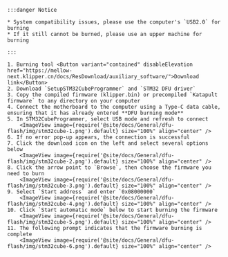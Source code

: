 





    :::danger Notice

    * System compatibility issues, please use the computer's `USB2.0` for burning
    * If it still cannot be burned, please use an upper machine for burning
    
    :::

    1. Burning tool <Button variant="contained" disableElevation href="https://mellow-next.klipper.cn/docs/ResDownload/auxiliary_software/">Download link</Button>
    2. Download `SetupSTM32CubeProgrammer` and `STM32 DFU driver`
    3. Copy the compiled firmware (klipper.bin) or precompiled `Katapult firmware` to any directory on your computer
    4. Connect the motherboard to the computer using a Type-C data cable, ensuring that it has already entered **DFU burning mode**
    5. In STM32CubeProgrammer, select USB mode and refresh to connect
        <ImageView image={require('@site/docs/General/dfu-flash/img/stm32cube-1.png').default} size="100%" align="center" />
    6. If no error pop-up appears, the connection is successful
    7. Click the download icon on the left and select several options below
        <ImageView image={require('@site/docs/General/dfu-flash/img/stm32cube-2.png').default} size="100%" align="center" />
    8. Click the arrow point to `Browse`, then choose the firmware you need to burn
        <ImageView image={require('@site/docs/General/dfu-flash/img/stm32cube-3.png').default} size="100%" align="center" />
    9. Select `Start address` and enter `0x08000000`
        <ImageView image={require('@site/docs/General/dfu-flash/img/stm32cube-4.png').default} size="100%" align="center" />
    10. Click `Start automatic mode` below to start burning the firmware
        <ImageView image={require('@site/docs/General/dfu-flash/img/stm32cube-5.png').default} size="100%" align="center" />
    11. The following prompt indicates that the firmware burning is complete
        <ImageView image={require('@site/docs/General/dfu-flash/img/stm32cube-6.png').default} size="100%" align="center" />
